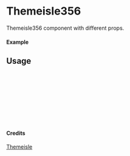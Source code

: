 
<Meta of={Themeisle356} title="Themeisle/Themeisle356" />

# Themeisle356

Themeisle356 component with different props.

#### Example

<Canvas of={Themeisle356.Primary} />

## Usage

```ts
import { Themeisle356 } from "yadl-ui";

const Example = () => {
  return (
      <Themeisle356 />
  );
};

export default Example;
```

#### Credits
[Themeisle](https://themeisle.com/illustrations/)
